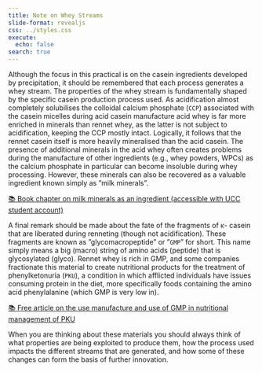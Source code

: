 ```yaml
---
title: Note on Whey Streams 
slide-format: revealjs
css: ../styles.css
execute:
  echo: false
search: true
---
```


Although the focus in this practical is on the casein ingredients developed by
precipitation, it should be remembered that each process generates a whey
stream. 
The properties of the whey stream is fundamentally shaped by the specific casein production process used.
As acidification almost completely solubilises the colloidal calcium phosphate (`CCP`) associated with the casein micelles during acid casein manufacture acid whey is far more enriched in minerals than rennet whey, as the latter is not subject to acidification, keeping the CCP mostly intact.
Logically, it follows that the rennet casein itself is more heavily mineralised than the acid casein.
The presence of additional minerals in the acid whey often creates problems during the manufacture of other ingredients (e.g., whey
powders, WPCs) as the calcium phosphate in particular can become insoluble during whey processing.
However, these minerals can also be recovered
as a valuable ingredient known simply as ”milk minerals”.

[📚 Book chapter on milk minerals as an ingredient (accessible with UCC student account)](https://www.sciencedirect.com/science/article/pii/B9780128187661001112)

A final remark should be made about the fate of the fragments of κ-
casein that are liberated during renneting (though not acidification). These fragments are known as ”glycomacropeptide” or ”`GMP`” for short.
This name simply means a big (macro) string of amino acids (peptide) that is glycosylated (glyco).
Rennet whey is rich in GMP, and some companies fractionate this material to create nutritional products for the treatment of phenylketonuria (`PKU`), a condition in which afflicted individuals have issues
consuming protein in the diet, more specifically foods containing the amino acid phenylalanine (which GMP is very low in).

[📚 Free article on the use manufacture and use of GMP in nutritional management of PKU](https://www.ncbi.nlm.nih.gov/pmc/articles/PMC3632067/
)

When you are thinking about these materials you should always think of
what properties are being exploited to produce them, how the process used
impacts the different streams that are generated, and how some of these
changes can form the basis of further innovation.
